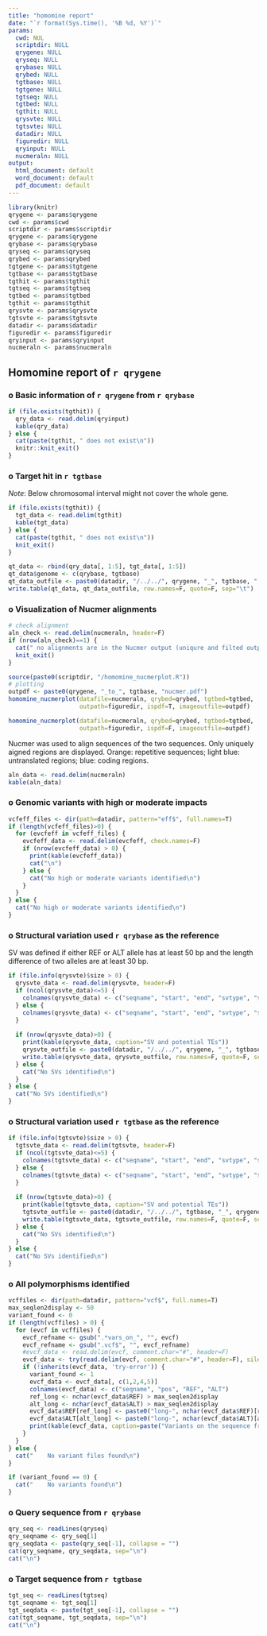 ```yaml
---
title: "homomine report"
date: "`r format(Sys.time(), '%B %d, %Y')`"
params:
  cwd: NUL
  scriptdir: NULL
  qrygene: NULL
  qryseq: NULL
  qrybase: NULL
  qrybed: NULL
  tgtbase: NULL
  tgtgene: NULL
  tgtseq: NULL
  tgtbed: NULL
  tgthit: NULL
  qrysvte: NULL
  tgtsvte: NULL
  datadir: NULL
  figuredir: NULL
  qryinput: NULL
  nucmeraln: NULL
output:
  html_document: default
  word_document: default
  pdf_document: default
---
```


```r
library(knitr)
qrygene <- params$qrygene
cwd <- params$cwd
scriptdir <- params$scriptdir
qrygene <- params$qrygene
qrybase <- params$qrybase
qryseq <- params$qryseq
qrybed <- params$qrybed
tgtgene <- params$tgtgene
tgtbase <- params$tgtbase
tgthit <- params$tgthit
tgtseq <- params$tgtseq
tgtbed <- params$tgtbed
tgthit <- params$tgthit
qrysvte <- params$qrysvte
tgtsvte <- params$tgtsvte
datadir <- params$datadir
figuredir <- params$figuredir
qryinput <- params$qryinput
nucmeraln <- params$nucmeraln
```

## Homomine report of **`r qrygene`**

### o Basic information of `r qrygene` from `r qrybase`
```r
if (file.exists(tgthit)) {
  qry_data <- read.delim(qryinput)
  kable(qry_data)
} else {
  cat(paste(tgthit, " does not exist\n"))
  knitr::knit_exit()
}
```

### o Target hit in `r tgtbase`
*Note*: Below chromosomal interval might not cover the whole gene.  
```r
if (file.exists(tgthit)) {
  tgt_data <- read.delim(tgthit)
  kable(tgt_data)
} else {
  cat(paste(tgthit, " does not exist\n"))
  knit_exit()
}
```

```r
qt_data <- rbind(qry_data[, 1:5], tgt_data[, 1:5])
qt_data$genome <- c(qrybase, tgtbase)
qt_data_outfile <- paste0(datadir, "/../../", qrygene, "_", tgtbase, ".homo.txt")
write.table(qt_data, qt_data_outfile, row.names=F, quote=F, sep="\t")
```

### o Visualization of Nucmer alignments
```r
# check alignment
aln_check <- read.delim(nucmeraln, header=F)
if (nrow(aln_check)==1) {
  cat(" no alignments are in the Nucmer output (uniqure and filted output)\n")
  knit_exit()
}
```

```r
source(paste0(scriptdir, "/homomine_nucmerplot.R"))
# plotting
outpdf <- paste0(qrygene, "_to_", tgtbase, "nucmer.pdf")
homomine_nucmerplot(datafile=nucmeraln, qrybed=qrybed, tgtbed=tgtbed,
                    outpath=figuredir, ispdf=T, imageoutfile=outpdf)

homomine_nucmerplot(datafile=nucmeraln, qrybed=qrybed, tgtbed=tgtbed,
                    outpath=figuredir, ispdf=F, imageoutfile=outpdf)
```
Nucmer was used to align sequences of the two sequences. Only uniquely aigned regions are displayed. Orange: repetitive sequences; light blue: untranslated regions; blue: coding regions.

```r
aln_data <- read.delim(nucmeraln)
kable(aln_data)
```

### o Genomic variants with high or moderate impacts
```r
vcfeff_files <- dir(path=datadir, pattern="eff$", full.names=T)
if (length(vcfeff_files)>0) {
  for (evcfeff in vcfeff_files) {
    evcfeff_data <- read.delim(evcfeff, check.names=F)
    if (nrow(evcfeff_data) > 0) {
      print(kable(evcfeff_data))
      cat("\n")
    } else {
      cat("No high or moderate variants identified\n")
    }
  }
} else {
  cat("No high or moderate variants identified\n")
}
```

### o Structural variation used `r qrybase` as the reference
SV was defined if either REF or ALT allele has at least 50 bp and the length difference of two alleles are at least 30 bp.  
```r
if (file.info(qrysvte)$size > 0) {
  qrysvte_data <- read.delim(qrysvte, header=F)
  if (ncol(qrysvte_data)<=5) {
    colnames(qrysvte_data) <- c("seqname", "start", "end", "svtype", "svnote")
  } else {
    colnames(qrysvte_data) <- c("seqname", "start", "end", "svtype", "svnote", "TEstart", "TEend", "TE")
  }
  
  if (nrow(qrysvte_data)>0) {
    print(kable(qrysvte_data, caption="SV and potential TEs"))
  	qrysvte_outfile <- paste0(datadir, "/../../", qrygene, "_", tgtbase, ".SV.txt")
	write.table(qrysvte_data, qrysvte_outfile, row.names=F, quote=F, sep="\t")
  } else {
    cat("No SVs identified\n")
  }
} else {
  cat("No SVs identified\n")
}
```

### o Structural variation used `r tgtbase` as the reference
```r
if (file.info(tgtsvte)$size > 0) {
  tgtsvte_data <- read.delim(tgtsvte, header=F)
  if (ncol(tgtsvte_data)<=5) {
    colnames(tgtsvte_data) <- c("seqname", "start", "end", "svtype", "svnote")
  } else {
    colnames(tgtsvte_data) <- c("seqname", "start", "end", "svtype", "svnote", "TEstart", "TEend", "TE")
  }
  
  if (nrow(tgtsvte_data)>0) {
	print(kable(tgtsvte_data, caption="SV and potential TEs"))
	tgtsvte_outfile <- paste0(datadir, "/../../", tgtbase, "_", qrygene, ".SV.txt")
	write.table(tgtsvte_data, tgtsvte_outfile, row.names=F, quote=F, sep="\t")
  } else {
    cat("No SVs identified\n")
  }
} else {
  cat("No SVs identified\n")
}
```

### o All polymorphisms identified
```r
vcffiles <- dir(path=datadir, pattern="vcf$", full.names=T)
max_seqlen2display <- 50
variant_found <- 0
if (length(vcffiles) > 0) {
  for (evcf in vcffiles) {
    evcf_refname <- gsub(".*vars_on_", "", evcf)
    evcf_refname <- gsub(".vcf$", "", evcf_refname)
    #evcf_data <- read.delim(evcf, comment.char="#", header=F)
    evcf_data <- try(read.delim(evcf, comment.char="#", header=F), silent=T)
    if (!inherits(evcf_data, 'try-error')) {
      variant_found <- 1
      evcf_data <- evcf_data[, c(1,2,4,5)]
      colnames(evcf_data) <- c("seqname", "pos", "REF", "ALT")
      ref_long <- nchar(evcf_data$REF) > max_seqlen2display
      alt_long <- nchar(evcf_data$ALT) > max_seqlen2display
      evcf_data$REF[ref_long] <- paste0("long-", nchar(evcf_data$REF)[ref_long], "bp")
      evcf_data$ALT[alt_long] <- paste0("long-", nchar(evcf_data$ALT)[alt_long], "bp")
      print(kable(evcf_data, caption=paste("Variants on the sequence from", evcf_refname)))
    }
  }
} else {
  cat("    No variant files found\n")
}

if (variant_found == 0) {
  cat("    No variants found\n")
}
```

### o Query sequence from `r qrybase`
```r
qry_seq <- readLines(qryseq)
qry_seqname <- qry_seq[1]
qry_seqdata <- paste(qry_seq[-1], collapse = "")
cat(qry_seqname, qry_seqdata, sep="\n")
cat("\n")
```

### o Target sequence from `r tgtbase`
```r
tgt_seq <- readLines(tgtseq)
tgt_seqname <- tgt_seq[1]
tgt_seqdata <- paste(tgt_seq[-1], collapse = "")
cat(tgt_seqname, tgt_seqdata, sep="\n")
cat("\n")
```
